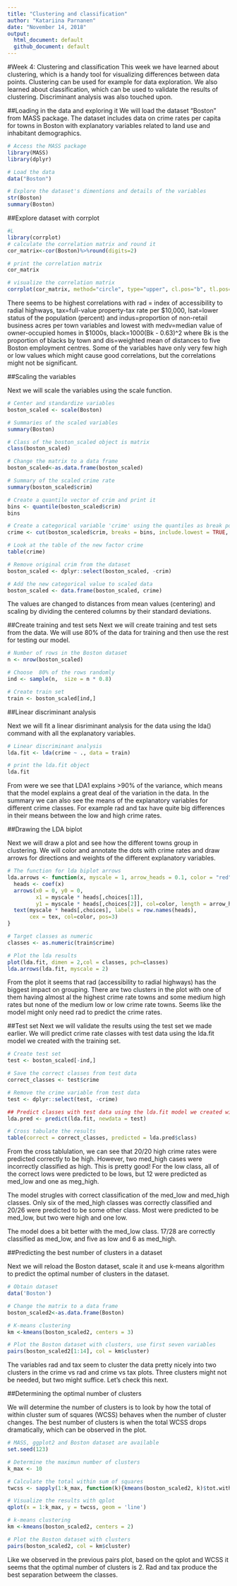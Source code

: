 ```yaml
---
title: "Clustering and classification"
author: "Katariina Parnanen"
date: "November 14, 2018"
output:
  html_document: default
  github_document: default
---
```

#Week 4: Clustering and classification
This week we have learned about clustering, which is a handy tool for visualizing differences between data points. Clustering can be used for example for data exploration. We also learned about classification, which can be used to validate the results of clustering. Discriminant analysis was also touched upon.

##Loading in the data and exploring it
We will load the dataset "Boston" from MASS package. The dataset includes data on crime rates per capita for towns in Boston with explanatory variables related to land use and inhabitant demographics.
```r
# Access the MASS package
library(MASS)
library(dplyr)

# Load the data
data("Boston")

# Explore the dataset's dimentions and details of the variables
str(Boston)
summary(Boston)

```
##Explore dataset with corrplot
```r
#L
library(corrplot)
# calculate the correlation matrix and round it
cor_matrix<-cor(Boston)%>%round(digits=2) 

# print the correlation matrix
cor_matrix

# visualize the correlation matrix
corrplot(cor_matrix, method="circle", type="upper", cl.pos="b", tl.pos="d", tl.cex=0.6)
```

There seems to be highest correlations with rad = index of accessibility to radial highways, tax=full-value property-tax rate per \$10,000, lsat=lower status of the population (percent) and indus=proportion of non-retail business acres per town variables and lowest with medv=median value of owner-occupied homes in \$1000s, black=1000(Bk - 0.63)^2 where Bk is the proportion of blacks by town and dis=weighted mean of distances to five Boston employment centres. Some of the variables have only very few high or low values which might cause good correlations, but the correlations might not be significant.

##Scaling the variables

Next we will scale the variables using the scale function.
```r

# Center and standardize variables
boston_scaled <- scale(Boston)

# Summaries of the scaled variables
summary(Boston)

# Class of the boston_scaled object is matrix
class(boston_scaled)

# Change the matrix to a data frame
boston_scaled<-as.data.frame(boston_scaled)

# Summary of the scaled crime rate
summary(boston_scaled$crim)

# Create a quantile vector of crim and print it
bins <- quantile(boston_scaled$crim)
bins

# Create a categorical variable 'crime' using the quantiles as break points
crime <- cut(boston_scaled$crim, breaks = bins, include.lowest = TRUE, label=c("low", "med_low", "med_high", "high"))

# Look at the table of the new factor crime
table(crime)

# Remove original crim from the dataset
boston_scaled <- dplyr::select(boston_scaled, -crim)

# Add the new categorical value to scaled data
boston_scaled <- data.frame(boston_scaled, crime)

```
The values are changed to distances from mean values (centering) and scaling by dividing the centered columns by their standard deviations.

##Create training and test sets 
Next we will create training and test sets from the data. We will use 80% of the data for training and then use the rest for testing our model.
```r
# Number of rows in the Boston dataset 
n <- nrow(boston_scaled)

# Choose  80% of the rows randomly
ind <- sample(n,  size = n * 0.8)

# Create train set
train <- boston_scaled[ind,]


```


##Linear discriminant analysis

Next we will fit a linear disriminant analysis for the data using the lda() command with all the explanatory variables.

```r
# Linear discriminant analysis
lda.fit <- lda(crime ~ ., data = train)

# print the lda.fit object
lda.fit
```
From were we see that LDA1 explains >90% of the variance, which means that the model explains a great deal of the variation in the data. In the summary we can also see the means of the explanatory variables for different crime classes. For example rad and tax have quite big differences in their means between the low and high crime rates.

##Drawing the LDA biplot

Next we will draw a plot and see how the different towns group in clustering. We will color and annotate the dots with crime rates and draw arrows for directions and weights of the different explanatory variables.
```r
# The function for lda biplot arrows
lda.arrows <- function(x, myscale = 1, arrow_heads = 0.1, color = "red", tex = 0.75, choices = c(1,2)){
  heads <- coef(x)
  arrows(x0 = 0, y0 = 0, 
         x1 = myscale * heads[,choices[1]], 
         y1 = myscale * heads[,choices[2]], col=color, length = arrow_heads)
  text(myscale * heads[,choices], labels = row.names(heads), 
       cex = tex, col=color, pos=3)
}

# Target classes as numeric
classes <- as.numeric(train$crime)

# Plot the lda results
plot(lda.fit, dimen = 2,col = classes, pch=classes)
lda.arrows(lda.fit, myscale = 2)
```

From the plot it seems that rad (accessibility to radial highways) has the biggest impact on grouping. There are two clusters in the plot with one of them having almost al the highest crime rate towns and some medium high rates but none of the medium low or low crime rate towns. Seems like the model might only need rad to predict the crime rates.

##Test set
Next we will validate the results using the test set we made earlier. We will predict crime rate classes with test data using the lda.fit model we created with the training set.

```r
# Create test set 
test <- boston_scaled[-ind,]

# Save the correct classes from test data
correct_classes <- test$crime

# Remove the crime variable from test data
test <- dplyr::select(test, -crime)

## Predict classes with test data using the lda.fit model we created with the training set.
lda.pred <- predict(lda.fit, newdata = test)

# Cross tabulate the results
table(correct = correct_classes, predicted = lda.pred$class)

```

From the cross tablulation, we can see that 20/20 high crime rates were predicted correctly to be high. However, two med_high cases were incorrectly classified as high. This is pretty good!  For the low class, all of the correct lows were predicted to be lows, but 12 were predicted as med_low and one as meg_high. 

The model strugles with correct classification of the med_low and med_high classes. Only six of the med_high classes was correctly classified and 20/26 were predicted to be some other class. Most were predicted to be med_low, but two were high and one low. 

The model does a bit better with the med_low class. 17/28 are correctly classified as med_low, and five as low and 6 as med_high.

##Predicting the best number of clusters in a dataset

Next we will reload the Boston dataset, scale it and use k-means algorithm to predict the optimal number of clusters in the dataset.

```r
# Obtain dataset
data('Boston')

# Change the matrix to a data frame
boston_scaled2<-as.data.frame(Boston)

# K-means clustering
km <-kmeans(boston_scaled2, centers = 3)

# Plot the Boston dataset with clusters, use first seven variables
pairs(boston_scaled2[1:14], col = km$cluster)

```

The variables rad and tax seem to cluster the data pretty nicely into two clusters in the crime vs rad and crime vs tax plots. Three clusters might not be needed, but two might suffice. Let's check this next.

##Determining the optimal number of clusters

We will determine the number of clusters is to look by how the total of within cluster sum of squares (WCSS) behaves when the number of cluster changes. The best number of clusters is when the total WCSS drops dramatically, which can be observed in the plot.

```r
# MASS, ggplot2 and Boston dataset are available
set.seed(123)

# Determine the maximun number of clusters
k_max <- 10

# Calculate the total within sum of squares
twcss <- sapply(1:k_max, function(k){kmeans(boston_scaled2, k)$tot.withinss})

# Visualize the results with qplot
qplot(x = 1:k_max, y = twcss, geom = 'line')

# k-means clustering
km <-kmeans(boston_scaled2, centers = 2)

# Plot the Boston dataset with clusters
pairs(boston_scaled2, col = km$cluster)
```
Like we observed in the previous pairs plot, based on the qplot and WCSS it seems that the optimal number of clusters is 2. Rad and tax produce the best separation betweem the classes.
